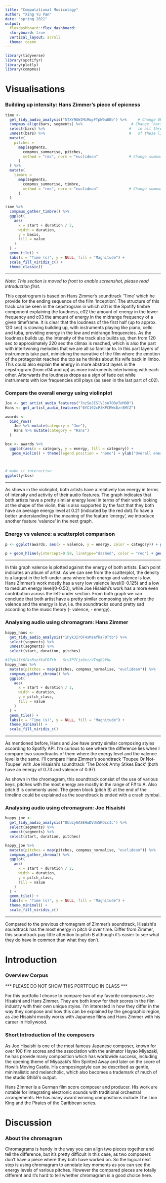 ```yaml
---
title: "Computational Musicology"
author: "Xing Yu Pan"
date: "spring 2021"
output: 
  flexdashboard::flex_dashboard:
  storyboard: true
  vertical_layout: scroll
  theme: cosmo
---
```


```r

library(tidyverse)
library(spotifyr)
library(plotly)
library(compmus)
```




Visualisations {.storyboard}
=========================================


### Building up intensity: Hans Zimmer's piece of epicness 

```r
time <-  
  get_tidy_audio_analysis("5TXY9UWJMiMopFTpW0uUBb") %>%     # Change URI.
  compmus_align(bars, segments) %>%                      # Change `bars`
  select(bars) %>%                                      #   in all three
  unnest(bars) %>%                                      #   of these lines.
  mutate(
    pitches =
      map(segments,
        compmus_summarise, pitches,
        method = "rms", norm = "euclidean"              # Change summary & norm.
      )
  ) %>%
  mutate(
    timbre =
      map(segments,
        compmus_summarise, timbre,
        method = "rms", norm = "euclidean"              # Change summary & norm.
      )
  )

time %>%
  compmus_gather_timbre() %>%
  ggplot(
    aes(
      x = start + duration / 2,
      width = duration,
      y = basis,
      fill = value
    )
  ) +
  geom_tile() +
  labs(x = "Time (s)", y = NULL, fill = "Magnitude") +
  scale_fill_viridis_c() +                              
  theme_classic()
```

*** 
*Note: This section is moved to front to enable screenshot, please read introduction first.* 

This cepstrogram is based on Hans Zimmer's soundtrack 'Time' which he provide for the ending sequence of the film 'Inception'. The structure of this track can be seen in the cepstrogram in which c01 is the Spotify timbre component explaining the loudness, c02 the amount of energy in the lower frequency and c03 the amount of energy in the midrange frequency of a given timeframe. It is clear that the loudness of the first half (up to approx. 120 sec) is slowing building up, with instruments playing like piano, cello and tuba, providing energy in the low and midrange frequencies. As the loudness builds up, the intensity of the track also builds up, then from 120 sec to approximately 220 sec the climax is reached, which is also the part with intertwining melodies that we are all so familiar to. In this part layers of instruments take part, mimicking the narrative of the film where the emotion of the protagonist reached the top as he thinks about his wife back in limbo. This could also explain the energy in more abstract layers in the cepstrogram (from c04 and up) as more instruments intertwining with each other. Afterwards the loudness drops as a sign of fade out while instruments with low frequencies still plays (as seen in the last part of c02).  

### Compare the overall energy using violinplot


```r
Joe <- get_artist_audio_features("7nzSoJISlVJsn7O0yTeMOB")
Hans <- get_artist_audio_features("0YC192cP3KPCRWx8zr8MfZ")

```

```r
awards <-
  bind_rows(
    Joe %>% mutate(category = "Joe"),
    Hans %>% mutate(category = "Hans")
  )

```
```r
box <- awards %>%
  ggplot(aes(x = category, y = energy, fill = category)) +
   geom_violin() + theme(legend.position = 'none') + ylab("Overall energy")  + stat_summary(fun.y=median, geom="point", size=2, color="red")



# make it interactive
ggplotly(box)

```

***
As shown in the violinplot, both artists have a relatively low energy in terms of intensity and activity of their audio features. The graph indicates that both artists have a pretty similar energy level in terms of their work looking at the shape of the violin, this is also supported by the fact that they both have an average energy level at 0.21 (indicated by the red dot).To have a better understanding in the meaning of the feature 'energy', we introduce another feature 'valence' in the next graph. 

### Energy vs valence: a scatterplot comparison


```r
p <- ggplot(awards, aes(x = valence, y = energy, color = category)) + geom_point(position = "jitter",  alpha = 0.7) + scale_x_continuous("valence") +  scale_color_discrete("Artist") 

p + geom_hline(yintercept=0.50, linetype="dashed", color = "red") + geom_vline(xintercept = 0.5,  linetype="dashed", color = "red") + annotate("text", x = 0.0, y = 1, label = "Angry", size = 3.5) + annotate("text", x = 1, y = 1, label = "Happy", size = 3.5) + annotate("text", x = 1, y = 0.0, label = "Relax", size = 3.5) + annotate("text", x = 0, y = 0, label = "Sad", size = 3.5)

```

***

In this graph valence is plotted against the energy of both artists. Each point indicates an album of artist. As we can see from the scatterplot, the density is a largest in the left-under area where both energy and valence is low. Hans Zimmer's work mostly has a very low valence level(0-0.125) and a low to medium energy level(0-0.50), while Joe Hisaishi's work has a more even contribution across the left-under section. 
From both graph we can conclude that both artist have a pretty similar composing style where the valence and the energy is low, i.e. the soundtracks sound pretty sad according to the music theory (- valence, - energy). 

### Analysing audio using chromagram: Hans Zimmer
```r
happy_hans <-
  get_tidy_audio_analysis("1PykJIrOF4sMsefkaF0Ttb") %>%
  select(segments) %>%
  unnest(segments) %>%
  select(start, duration, pitches)

#1PykJIrOF4sMsefkaF0Ttb   6rvIP7Cjx0eirVTngB2VNu
happy_hans %>%
  mutate(pitches = map(pitches, compmus_normalise, "euclidean")) %>%
  compmus_gather_chroma() %>% 
  ggplot(
    aes(
      x = start + duration / 2,
      width = duration,
      y = pitch_class,
      fill = value
    )
  ) +
  geom_tile() +
  labs(x = "Time (s)", y = NULL, fill = "Magnitude") +
  theme_minimal() +
  scale_fill_viridis_c()
```

*** 

As mentioned before, Hans and Joe have pretty similar composing styles according to Spotify API. I'm curious to see where the difference lies when I compare two soundtracks of them where the energy level and the valence level is the same. I'll compare Hans Zimmer's soundtrack 'Toupee Or Not- Toupee' with Joe Hisaishi's soundtrack 'The Dorok Army Stikes Back' (both have an energy of 0.73 and valence of 0.97). 

As shown in the chromagram, this soundtrack consist of the use of various keys, pitches with the most energy are mostly in the range of F# to A. Also pitch B is commonly used. The green block (pitch B) at the end of the timeline could be explained as the soundtrack is ended with a crash cymbal.

### Analysing audio using chromagram: Joe Hisaishi
```r
happy_joe <-
  get_tidy_audio_analysis("0bbLyGASEHwDVUm5KOccIc") %>%
  select(segments) %>%
  unnest(segments) %>%
  select(start, duration, pitches)

happy_joe %>%
  mutate(pitches = map(pitches, compmus_normalise, "euclidean")) %>%
  compmus_gather_chroma() %>% 
  ggplot(
    aes(
      x = start + duration / 2,
      width = duration,
      y = pitch_class,
      fill = value
    )
  ) +
  geom_tile() +
  labs(x = "Time (s)", y = NULL, fill = "Magnitude") +
  theme_minimal() +
  scale_fill_viridis_c()
```

*** 
Compared to the previous chromagram of Zimmer's soundtrack, Hisaishi's soundtrack has the most energy in pitch G over time. Differ from Zimmer, this soundtrack pay little attention to pitch B although it's easier to see what they do have in common than what they don't.


  
Introduction 
=========================================


### Overview Corpus 

*** PLEASE DO NOT SHOW THIS PORTFOLIO IN CLASS ***

For this portfolio I choose to compare two of my favorite composers: Joe Hisaishi and Hans Zimmer. They are both know for their scores in the film industry with their own unique styles. I'm interested in how they differ in the way they compose and how this can be explained by the geographic region, as Joe Hisaishi mostly works with Japanese films and Hans Zimmer with his career in Hollywood. 

### Short Introduction of the composers

As Joe Hisaishi is one of the most famous Japanese composer, known for over 100 film scores and the association with the animator Hayao Miyazaki, he has provide many composition which has worldwide success, including the opening theme of Miyazaki's film Spirited Away and later on the score of Howl's Moving Castle. His composingstyle can be described as gentle, minimalistic and melancholic, which also becomes a trademark of much of the studio Ghibli's output. 

Hans Zimmer is a German film score composer and producer. His work are notable for integrating electronic sounds with traditional orchestral arrangements. He has many award winning compositions include The Lion King and the Pirates of the Caribbean series. 



Discussion
=========================================

### About the chromagram

Chromagrams is handy in the way you can align two pieces together and tell the difference, but it's pretty difficult in this case, as two composers don't have a piece where they both have worked on. So the logical next step is using chromagram to annotate key moments as you can see the energy levels of various pitches. However the compared pieces are totally different and it's hard to tell whether chromagram is a good choice here. 






